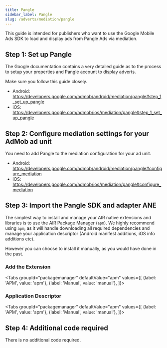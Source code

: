 ```yaml
---
title: Pangle
sidebar_label: Pangle
slug: /adverts/mediation/pangle
---
```






This guide is intended for publishers who want to use the Google Mobile Ads SDK to load and display ads from Pangle Ads via mediation.

## Step 1: Set up Pangle

The Google documentation contains a very detailed guide as to the process to setup your properties and Pangle account to display adverts.

Make sure you follow this guide closely.

- Android: https://developers.google.com/admob/android/mediation/pangle#step_1_set_up_pangle
- iOS: https://developers.google.com/admob/ios/mediation/pangle#step_1_set_up_pangle


## Step 2: Configure mediation settings for your AdMob ad unit

You need to add Pangle to the mediation configuration for your ad unit.

- Android: https://developers.google.com/admob/android/mediation/pangle#configure_mediation
- iOS: https://developers.google.com/admob/ios/mediation/pangle#configure_mediation


## Step 3: Import the Pangle SDK and adapter ANE

The simplest way to install and manage your AIR native extensions and libraries is to use the AIR Package Manager (`apm`). We highly recommend using `apm`, as it will handle downloading all required dependencies and manage your application descriptor (Android manifest additions, iOS info additions etc).

However you can choose to install it manually, as you would have done in the past. 

### Add the Extension

<Tabs
  groupId="packagemanager"
  defaultValue="apm"
  values={[
    {label: 'APM', value: 'apm'},
    {label: 'Manual', value: 'manual'},
  ]}>

  <TabItem value="apm" >
	<InstallAPM/>
  </TabItem>
  <TabItem value="manual" >
	<InstallManual/>
  </TabItem>
  
</Tabs>


### Application Descriptor

<Tabs
  groupId="packagemanager"
  defaultValue="apm"
  values={[
    {label: 'APM', value: 'apm'},
    {label: 'Manual', value: 'manual'},
  ]}>

  <TabItem value="apm" >
	<AppDescriptorAPM/>
  </TabItem>
  <TabItem value="manual" >
	<AppDescriptorManual/>
  </TabItem>
  
</Tabs>



## Step 4: Additional code required

There is no additional code required.

